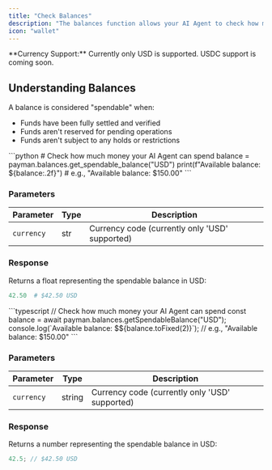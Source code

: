 ```yaml
---
title: "Check Balances"
description: "The balances function allows your AI Agent to check how much money it can spend."
icon: "wallet"
---
```


<Note>
**Currency Support:** Currently only USD is supported. USDC support is coming soon.
</Note>

## Understanding Balances

A balance is considered "spendable" when:

- Funds have been fully settled and verified
- Funds aren't reserved for pending operations
- Funds aren't subject to any holds or restrictions

<Tabs>
<Tab title="Python">
```python
# Check how much money your AI Agent can spend
balance = payman.balances.get_spendable_balance("USD")
print(f"Available balance: ${balance:.2f}")  # e.g., "Available balance: $150.00"
```

### Parameters

| Parameter  | Type | Description                         |
| ---------- | ---- | ----------------------------------- |
| `currency` | str  | Currency code (currently only 'USD' supported) |

### Response

Returns a float representing the spendable balance in USD:

```python
42.50  # $42.50 USD
```
</Tab>

<Tab title="Node.js">
```typescript
// Check how much money your AI Agent can spend
const balance = await payman.balances.getSpendableBalance("USD");
console.log(`Available balance: $${balance.toFixed(2)}`); // e.g., "Available balance: $150.00"
```

### Parameters

| Parameter  | Type   | Description                         |
| ---------- | ------ | ----------------------------------- |
| `currency` | string | Currency code (currently only 'USD' supported) |

### Response

Returns a number representing the spendable balance in USD:

```typescript
42.5; // $42.50 USD
```
</Tab>
</Tabs>